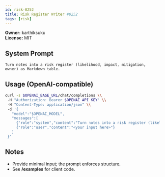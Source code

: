 ```yaml
---
id: risk-0252
title: Risk Register Writer #0252
tags: [risk]
---
```


**Owner:** karthiksuku  
**License:** MIT

## System Prompt
```text
Turn notes into a risk register (likelihood, impact, mitigation, owner) as Markdown table.
```

## Usage (OpenAI-compatible)
```bash
curl -s $OPENAI_BASE_URL/chat/completions \\
 -H "Authorization: Bearer $OPENAI_API_KEY" \\
 -H "Content-Type: application/json" \\
 -d '{
   "model":"$OPENAI_MODEL",
   "messages":[
     {"role":"system","content":"Turn notes into a risk register (likelihood, impact, mitigation, owner) as Markdown table."},
     {"role":"user","content":"<your input here>"}
   ]
 }'
```

## Notes
- Provide minimal input; the prompt enforces structure.
- See **/examples** for client code.
